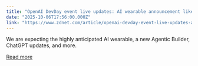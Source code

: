 ```yaml
---
title: "OpenAI DevDay event live updates: AI wearable announcement likely"
date: "2025-10-06T17:56:00.000Z"
link: "https://www.zdnet.com/article/openai-devday-event-live-updates-ai-wearable-announcement-likely-how-to-watch/"
---
```


We are expecting the highly anticipated AI wearable, a new Agentic Builder, ChatGPT updates, and more.

[Read more](https://www.zdnet.com/article/openai-devday-event-live-updates-ai-wearable-announcement-likely-how-to-watch/)
